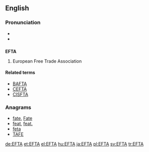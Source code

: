 ==English==

===Pronunciation===
* {{IPA|/ɛf.tɑː/}}
* {{hyphenation|eff-tah}}

==={{acronym-old|en}}===
'''EFTA'''

# European Free Trade Association

====Related terms====
* [[BAFTA]]
* [[CEFTA]]
* [[CISFTA]]

===Anagrams===
* [[fate#English|fate]], [[Fate#English|Fate]]
* [[feat#English|feat]], [[feat.#English|feat.]]
* [[feta#English|feta]]
* [[TAFE#English|TAFE]]

[[de:EFTA]]
[[et:EFTA]]
[[el:EFTA]]
[[hu:EFTA]]
[[ja:EFTA]]
[[pl:EFTA]]
[[sv:EFTA]]
[[tr:EFTA]]